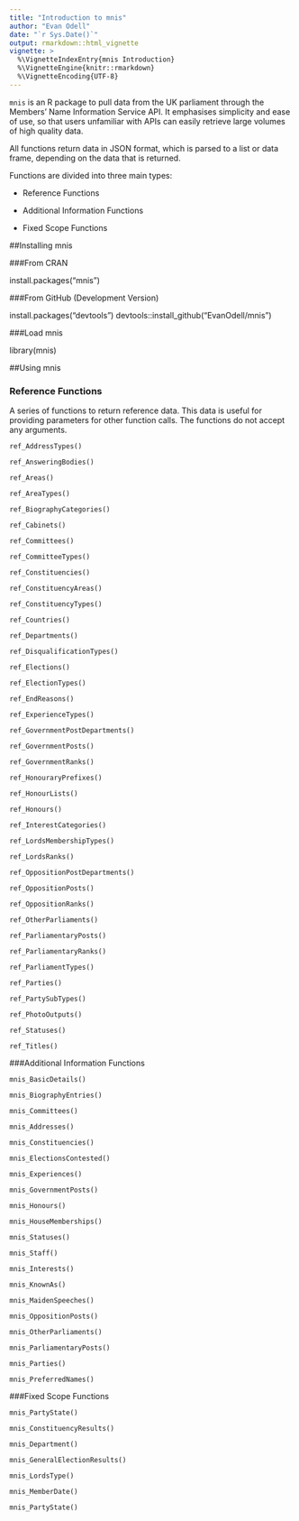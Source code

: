```yaml
---
title: "Introduction to mnis"
author: "Evan Odell"
date: "`r Sys.Date()`"
output: rmarkdown::html_vignette
vignette: >
  %\VignetteIndexEntry{mnis Introduction}
  %\VignetteEngine{knitr::rmarkdown}
  %\VignetteEncoding{UTF-8}
---
```


`mnis` is an R package to pull data from the UK parliament through the Members' Name Information Service API. It emphasises simplicity and ease of use, so that users unfamiliar with APIs can easily retrieve large volumes of high quality data. 

All functions return data in JSON format, which is parsed to a list or data frame, depending on the data that is returned.

Functions are divided into three main types:

* Reference Functions

* Additional Information Functions

* Fixed Scope Functions

##Installing mnis

###From CRAN

install.packages("mnis")

###From GitHub (Development Version)

install.packages("devtools")
devtools::install_github("EvanOdell/mnis")

###Load mnis

library(mnis)


##Using mnis

### Reference Functions

A series of functions to return reference data. This data is useful for providing parameters for other function calls. The functions do not accept any arguments. 

`ref_AddressTypes()`

`ref_AnsweringBodies()`

`ref_Areas()`

`ref_AreaTypes()`

`ref_BiographyCategories()`

`ref_Cabinets()`

`ref_Committees()`

`ref_CommitteeTypes()`

`ref_Constituencies()`

`ref_ConstituencyAreas()`

`ref_ConstituencyTypes()`

`ref_Countries()`

`ref_Departments()`

`ref_DisqualificationTypes()`

`ref_Elections()`

`ref_ElectionTypes()`

`ref_EndReasons()`

`ref_ExperienceTypes()`

`ref_GovernmentPostDepartments()`

`ref_GovernmentPosts()`

`ref_GovernmentRanks()`

`ref_HonouraryPrefixes()`

`ref_HonourLists()`

`ref_Honours()`

`ref_InterestCategories()`

`ref_LordsMembershipTypes()`

`ref_LordsRanks()`

`ref_OppositionPostDepartments()`

`ref_OppositionPosts()`

`ref_OppositionRanks()`

`ref_OtherParliaments()`

`ref_ParliamentaryPosts()`

`ref_ParliamentaryRanks()`

`ref_ParliamentTypes()`

`ref_Parties()`

`ref_PartySubTypes()`

`ref_PhotoOutputs()`

`ref_Statuses()`

`ref_Titles()`

###Additional Information Functions

`mnis_BasicDetails()`

`mnis_BiographyEntries()`

`mnis_Committees()`

`mnis_Addresses()`

`mnis_Constituencies()`

`mnis_ElectionsContested()`

`mnis_Experiences()`

`mnis_GovernmentPosts()`

`mnis_Honours()`

`mnis_HouseMemberships()`

`mnis_Statuses()`

`mnis_Staff()`

`mnis_Interests()`

`mnis_KnownAs()`

`mnis_MaidenSpeeches()`

`mnis_OppositionPosts()`

`mnis_OtherParliaments()`

`mnis_ParliamentaryPosts()`

`mnis_Parties()`

`mnis_PreferredNames()`

###Fixed Scope Functions

`mnis_PartyState()`

`mnis_ConstituencyResults()`

`mnis_Department()`

`mnis_GeneralElectionResults()`

`mnis_LordsType()`

`mnis_MemberDate()`

`mnis_PartyState()`
